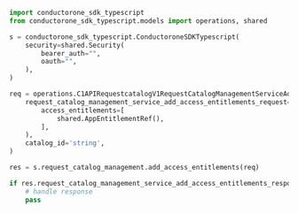 ```python AddAccessEntitlements.py
import conductorone_sdk_typescript
from conductorone_sdk_typescript.models import operations, shared

s = conductorone_sdk_typescript.ConductoroneSDKTypescript(
    security=shared.Security(
        bearer_auth="",
        oauth="",
    ),
)

req = operations.C1APIRequestcatalogV1RequestCatalogManagementServiceAddAccessEntitlementsRequest(
    request_catalog_management_service_add_access_entitlements_request=shared.RequestCatalogManagementServiceAddAccessEntitlementsRequest(
        access_entitlements=[
            shared.AppEntitlementRef(),
        ],
    ),
    catalog_id='string',
)

res = s.request_catalog_management.add_access_entitlements(req)

if res.request_catalog_management_service_add_access_entitlements_response is not None:
    # handle response
    pass
```
